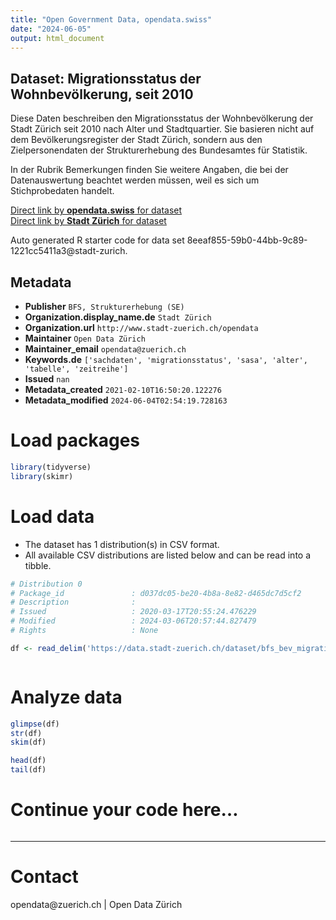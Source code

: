 ```yaml
---
title: "Open Government Data, opendata.swiss"
date: "2024-06-05"
output: html_document
---
```


## Dataset: Migrationsstatus der Wohnbevölkerung, seit 2010

Diese Daten beschreiben den Migrationsstatus der Wohnbevölkerung der Stadt Zürich seit 2010 nach Alter und Stadtquartier. Sie basieren nicht auf dem Bevölkerungsregister der Stadt Zürich, sondern aus den Zielpersonendaten der Strukturerhebung des Bundesamtes für Statistik.

In der Rubrik Bemerkungen finden Sie weitere Angaben, die bei der Datenauswertung beachtet werden müssen, weil es sich um Stichprobedaten handelt.


[Direct link by **opendata.swiss** for dataset](https://opendata.swiss/de/dataset/migrationsstatus-der-wohnbevolkerung-seit-20101)<br>
[Direct link by **Stadt Zürich** for dataset](https://data.stadt-zuerich.ch/dataset/bfs_bev_migrationsstatus_alter_quartier_seit2010_od5307)

Auto generated R starter code for data set 8eeaf855-59b0-44bb-9c89-1221cc5411a3@stadt-zurich.

## Metadata

- **Publisher** `BFS, Strukturerhebung (SE)`
- **Organization.display_name.de** `Stadt Zürich`
- **Organization.url** `http://www.stadt-zuerich.ch/opendata`
- **Maintainer** `Open Data Zürich`
- **Maintainer_email** `opendata@zuerich.ch`
- **Keywords.de** `['sachdaten', 'migrationsstatus', 'sasa', 'alter', 'tabelle', 'zeitreihe']`
- **Issued** `nan`
- **Metadata_created** `2021-02-10T16:50:20.122276`
- **Metadata_modified** `2024-06-04T02:54:19.728163`


# Load packages

```r

library(tidyverse)
library(skimr)

```

# Load data

-   The dataset has 1 distribution(s) in CSV format.
-   All available CSV distributions are listed below and can be read into a tibble.

```r

# Distribution 0
# Package_id               : d037dc05-be20-4b8a-8e82-d465dc7d5cf2
# Description              : 
# Issued                   : 2020-03-17T20:55:24.476229
# Modified                 : 2024-03-06T20:57:44.827479
# Rights                   : None

df <- read_delim('https://data.stadt-zuerich.ch/dataset/bfs_bev_migrationsstatus_alter_quartier_seit2010_od5307/download/BEV530OD5307.csv')



```

# Analyze data

```r

glimpse(df)
str(df)
skim(df)

head(df)
tail(df)

```

# Continue your code here...

```r

```

------------------------------------------------------------------------

# Contact

opendata@zuerich.ch | Open Data Zürich
